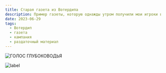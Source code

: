 ```yaml
---
title: Старая газета из Вотердипа
description: Пример газеты, которую однажды утром получили мои игроки в Вотердипе.
date: 2023-06-29
tags:
  - Вотердип
  - газета
  - кампания
  - раздаточный материал
---
```


![ГОЛОС ГЛУБОКОВОДЬЯ](/images/images/VOICE-OF-WATERDEEP.png)

![label](https://archivecyborgsandmages.files.wordpress.com/2023/04/f27e4-111122_0127_1.png?w%253D716%2526zoom%253D2)
